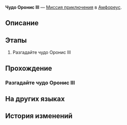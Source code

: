 {{Дополнить|Диалоги.}}
{{Миссия Инфобокс
|id              = 8030141
|Название        = 
|Изображение     = Миссия Освоения Чудо Оронис III.png
|Тип             = Миссия приключения
|События         = 
|Глава           = 
|Условия         = 
|Персонажи       = Первопроходец
|СтартЛокация    = Чудо Оронис III
|Мир             = Амфореус
|Локации         = Чудо Оронис III
|Предыдущая      = 
|Следующая       = 
|Награды         = 
}}
'''Чудо Оронис III''' — [[Миссия приключения]] в [[Амфореус]].

==Описание==
{{Описание|<!--официальное описание из Перекрёстка судеб-->}}

==Этапы==
# Разгадайте чудо Оронис III

==Прохождение==
{{Дополнить}}

===Разгадайте чудо Оронис III===
{{Описание миссии|локация=Чудо Оронис III|Все комнаты гипогея надёжно запечатаны. Эта находится под защитой чуда Оронис. Продолжить путь можно, лишь решив головоломку.}}
{{Диалог Начало}}
{{Диалог Конец}}

==На других языках==
{{На других языках
|en   = Oronyx's Miracle: Room III
|zhs  = 欧洛尼斯奇迹-房间Ⅲ
|zht  = 歐洛尼斯奇跡-房間Ⅲ
|ja   = オロニクスの神跡：部屋III
|ko   = 오로닉스의 기적-방Ⅲ
|es   = Milagro de Oronix: sala III
|fr   = Salle III du Miracle d'Oronyx
|ru   = Чудо Оронис III
|th   = ปาฏิหาริย์ Oronyx: ห้อง III
|vi   = Kỳ Tích Của Oronyx: Phòng III
|de   = Oronyx’ Wunder: Raum III
|id   = Keajaiban Oronyx: Ruangan III
|pt   = Milagre de Oronyx: Sala III
}}

==История изменений==
{{История изменений|3.0}}
